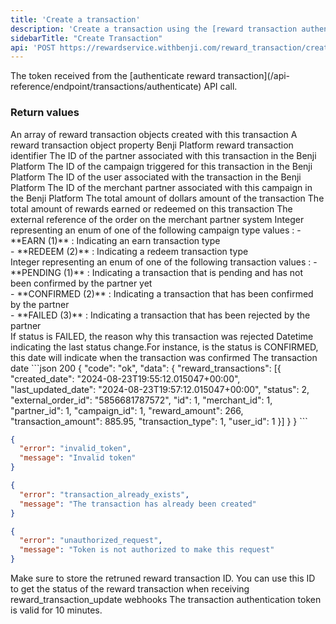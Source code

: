 ```yaml
---
title: 'Create a transaction'
description: 'Create a transaction using the [reward transaction authentication token](/api-reference/endpoint/transactions/authenticate) from the previous step.'
sidebarTitle: "Create Transaction"
api: 'POST https://rewardservice.withbenji.com/reward_transaction/create'
---
```


<ParamField body="reward_authentication_token" type="string" required>
  The token received from the [authenticate reward transaction](/api-reference/endpoint/transactions/authenticate) API call.
</ParamField>


### Return values 
<ResponseField name="reward_transactions" type="array" >
An array of reward transaction objects created with this transaction
<Expandable title="items" defaultOpen="true">
  A reward transaction object property
  <Expandable title="properties" defaultOpen="true">
    <ResponseField name="id" type="integer">Benji Platform reward transaction identifier</ResponseField>
    <ResponseField name="partner_id" type="integer">The ID of the partner associated with this transaction in the Benji Platform</ResponseField>
    <ResponseField name="campaign_id" type="integer">The ID of the campaign triggered for this transaction in the Benji Platform</ResponseField>
    <ResponseField name="user_id" type="integer">The ID of the user associated with the transaction in the Benji Platform</ResponseField>
    <ResponseField name="merchant_id" type="integer">The ID of the merchant partner associated with this campaign in the Benji Platform</ResponseField>
    <ResponseField name="transaction_amount" type="integer">The total amount of dollars amount of the transaction</ResponseField>
    <ResponseField name="reward_amount" type="integer">The total amount of rewards earned or redeemed on this transaction</ResponseField>
    <ResponseField name="external_order_id" type="string">The external reference of the order on the merchant partner system</ResponseField>
    <ResponseField name="transaction_type" type="integer">
    Integer representing an enum of one of the following campaign type values : 
        <Expandable title="possible transaction type values" type="enum">
            - **EARN (1)** : Indicating an earn transaction type <br/>
            - **REDEEM (2)** : Indicating a redeem transaction type  <br/>
        </Expandable>
    </ResponseField>
    <ResponseField name="status" type="integer">
    Integer representing an enum of one of the following transaction values : 
        <Expandable title="possible transaction status values" type="enum">
            - **PENDING (1)** : Indicating a transaction that is pending and has not been confirmed by the partner yet <br/>
            - **CONFIRMED (2)** : Indicating a transaction that has been confirmed by the partner  <br/>
            - **FAILED (3)** : Indicating a transaction that has been rejected by the partner  <br/>
        </Expandable>
    </ResponseField>
    <ResponseField name="error_reason" type="string">If status is FAILED, the reason why this transaction was rejected</ResponseField>
    <ResponseField name="last_update_date" type="datetime">Datetime indicating the last status change.For instance, is the status is CONFIRMED, this date will indicate when the transaction was confirmed</ResponseField>
    <ResponseField name="created_date" type="datetime">The transaction date</ResponseField>
    </Expandable>
  </Expandable>
</ResponseField>

<ResponseExample>
```json 200
{
    "code": "ok",
    "data": {
        "reward_transactions": [{
            "created_date": "2024-08-23T19:55:12.015047+00:00",
            "last_updated_date": "2024-08-23T19:57:12.015047+00:00",
            "status": 2,
            "external_order_id": "5856681787572",
            "id": 1,
            "merchant_id": 1,
            "partner_id": 1,
            "campaign_id": 1,
            "reward_amount": 266,
            "transaction_amount": 885.95,
            "transaction_type": 1,
            "user_id": 1
        }]
    }
}
```

```json 400
{
  "error": "invalid_token",
  "message": "Invalid token"
}
```

```json 400
{
  "error": "transaction_already_exists",
  "message": "The transaction has already been created"
}
```

```json 401
{
  "error": "unauthorized_request",
  "message": "Token is not authorized to make this request"
}
```

</ResponseExample>

<Tip>Make sure to store the retruned reward transaction ID. You can use this ID to get the status of the reward transaction when receiving reward_transaction_update webhooks</Tip>
<Warning>The transaction authentication token is valid for 10 minutes.</Warning>






